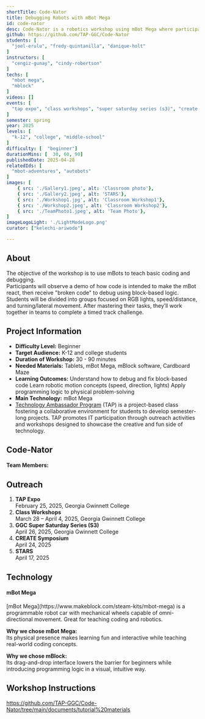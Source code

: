 ```yaml
---
shortTitle: Code-Nator
title: Debugging Robots with mBot Mega
id: code-nator
desc: Code-Nator is a robotics workshop using mBot Mega where participants debug broken block-based code and apply their knowledge to complete an obstacle track.
github: https://github.com/TAP-GGC/Code-Nator
students: [
  "joel-erulu", "fredy-quintanilla", "danique-holt"
]
instructors: [
  "cengiz-gunay", "cindy-robertson"
] 
techs: [
  "mbot mega",
  "mblock"
]
videos: []
events: [
  "tap expo", "class workshops", "super saturday series (s3)", "create symposium", "stars"
]
semester: spring
year: 2025
levels: [
  "k-12", "college", "middle-school"
] 
difficulty: [  "beginner"] 
durationMins: [  30, 60, 90]
publishedDate: 2025-04-28
relatedIds: [
  "mbot-adventures", "autobots"
]
images: [
    { src: './Gallery1.jpeg', alt: 'Classroom photo'},
    { src: './Gallery2.jpeg', alt: 'STARS'},
    { src: './Workshop1.jpg', alt: 'Classroom Workshop1'},
    { src: './Workshop2.jpeg', alt: 'Classroom Workshop2'},
    { src: './TeamPhoto1.jpeg', alt: 'Team Photo'},
]
imageLogoLight: './LightModeLogo.png'
curator: ["kelechi-ariwodo"]

---
```




## About

The objective of the workshop is to use mBots to teach basic coding and debugging.  
Participants will observe a demo of how code is intended to make the mBot react, then receive "broken code" to debug using block-based logic.  
Students will be divided into groups focused on RGB lights, speed/distance, and turning/lateral movement. After mastering their tasks, they’ll work together in teams to complete a timed track challenge.

## Project Information

* **Difficulty Level:** Beginner  
* **Target Audience:** K-12 and college students  
* **Duration of Workshop:** 30 - 90 minutes  
* **Needed Materials:** Tablets, mBot Mega, mBlock software, Cardboard Maze  
* **Learning Outcomes:**
  Understand how to debug and fix block-based code
  Learn robotic motion concepts (speed, direction, lights)
  Apply programming logic to physical problem-solving
* **Main Technology:** mBot Mega  
* [Technology Ambassador Program](https://tapggc.org/) (TAP) is a project-based class fostering a collaborative environment for students to develop semester-long projects. TAP promotes IT participation through outreach activities and workshops designed to showcase the creative and fun side of technology.

## Code-Nator

#### **Team Members:**  
<Photo src={GroupPhoto.src} alt="Code-Nator team photo" caption="Left to Right: Fredy Quintanilla, Joel Erulu, Danique Holt"/>

## Outreach

1. **TAP Expo**  
   February 25, 2025, Georgia Gwinnett College  
2. **Class Workshops**  
   March 28 – April 4, 2025, Georgia Gwinnett College  
3. **GGC Super Saturday Series (S3)**  
   April 26, 2025, Georgia Gwinnett College  
4. **CREATE Symposium**  
   April 24, 2025  
5. **STARS**  
   April 17, 2025  

## Technology

#### mBot Mega  
<Logo src={mBotImage.src} alt="mBot Mega robot" />
[mBot Mega](https://www.makeblock.com/steam-kits/mbot-mega) is a programmable robot car with mechanical wheels capable of omni-directional movement. Great for teaching coding and robotics.


**Why we chose mBot Mega:**  
Its physical presence makes learning fun and interactive while teaching real-world coding concepts.

**Why we chose mBlock:**  
Its drag-and-drop interface lowers the barrier for beginners while introducing programming logic in a visual, intuitive way.


## Workshop Instructions
https://github.com/TAP-GGC/Code-Nator/tree/main/documents/tutorial%20materials